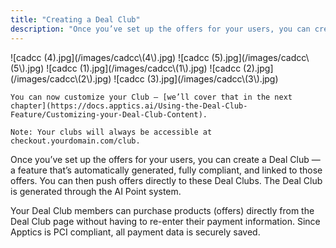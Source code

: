 ```yaml
---
title: "Creating a Deal Club"
description: "Once you’ve set up the offers for your users, you can create a Deal Club ..."
---
```


<Steps>
  <Step title="Select your desired store under Stores.">
    ![cadcc (4).jpg](/images/cadcc\(4\).jpg)
  </Step>
  <Step title="Select the Deal Club tab in the menu. Under Configuration, enter your desired text in the AI Prompt field — for example: “Create the MyStore Deal Club for fitness deals.”. ">
    ![cadcc (5).jpg](/images/cadcc\(5\).jpg)
  </Step>
  <Step title="Then click on Apply AI Changes. The process will take approximately one minute.">
    ![cadcc (1).jpg](/images/cadcc\(1\).jpg)
  </Step>
  <Step title="You can add multiple languages if needed.">
    ![cadcc (2).jpg](/images/cadcc\(2\).jpg)
  </Step>
  <Step title="Click on Create Club.">
    ![cadcc (3).jpg](/images/cadcc\(3\).jpg)

    You can now customize your Club — [we’ll cover that in the next chapter](https://docs.apptics.ai/Using-the-Deal-Club-Feature/Customizing-your-Deal-Club-Content).

    Note: Your clubs will always be accessible at checkout.yourdomain.com/club.
  </Step>
</Steps>

Once you’ve set up the offers for your users, you can create a Deal Club — a feature that’s automatically generated, fully compliant, and linked to those offers. You can then push offers directly to these Deal Clubs. The Deal Club is generated through the AI Point system.

Your Deal Club members can purchase products (offers) directly from the Deal Club page without having to re-enter their payment information. Since Apptics is PCI compliant, all payment data is securely saved.
